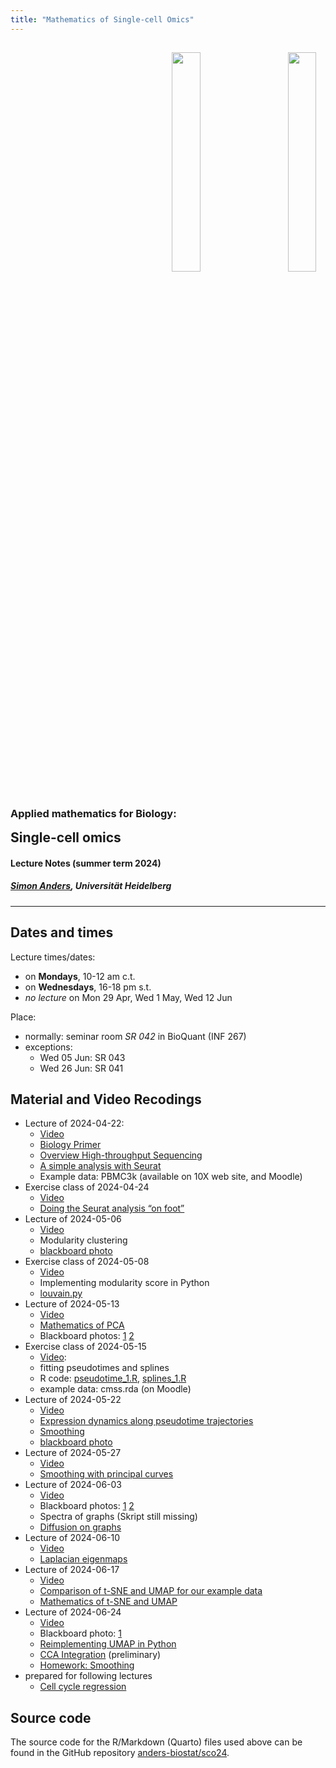 ```yaml
---
title: "Mathematics of Single-cell Omics"
---
```


<style>
.quarto-title > h1.title {
  display: none;
}
</style>

  <p style="text-align:right">
  	<a href="https://www.bioquant.uni-heidelberg.de">
  	  <img src="https://www.bioquant.uni-heidelberg.de/themes/custom/bootstrap_bq/logo.svg" style="width:30%;padding:3%"></a>
  	<a href="https://uni-heidelberg.de">
  	  <img src="https://www.bioquant.uni-heidelberg.de/themes/custom/bootstrap_bq/logo_hd.svg" style="width:30%;padding:3%"></a>
  </p>

<h3>Applied mathematics for Biology:</h3>
<h2 style="margin-top:0px">Single-cell omics</h2>

<h4>Lecture Notes (summer term 2024)</h4>
<h5><a href="mailto:simon.anders@bioquant.uni-heidelberg.de">Simon Anders</a>, Universität Heidelberg</h5>

-----

## Dates and times

Lecture times/dates:

- on **Mondays**, 10-12 am c.t.
- on **Wednesdays**, 16-18 pm s.t.
- *no lecture* on Mon 29 Apr, Wed 1 May, Wed 12 Jun

Place:

- normally: seminar room *SR 042* in BioQuant (INF 267)
- exceptions:
  - Wed 05 Jun: SR 043
  - Wed 26 Jun: SR 041



## Material and  Video Recodings
- Lecture of 2024-04-22:
  - [Video](https://youtu.be/Xr7AeQp-ceA)
  - [Biology Primer](biology_primer.html)
  - [Overview High-throughput Sequencing](overview_hts.html)
  - [A simple analysis with Seurat](seurat.html)
  - Example data: PBMC3k (available on 10X web site, and Moodle)
- Exercise class of 2024-04-24
  - [Video](https://youtu.be/MoqG0GlzExc)
  - [Doing the Seurat analysis "on foot"](pedestrian.html)
- Lecture of 2024-05-06
  - [Video](https://youtu.de/5EGlihUE8FE) 
  - Modularity clustering
  - [blackboard photo](https://raw.githubusercontent.com/anders-biostat/sco24/master/images/blackboard_modularity.jpeg)
- Exercise class of 2024-05-08
  - [Video](https://youtu.be/QQeXGoebWqs)  
  - Implementing modularity score in Python
  - [louvain.py](louvain.py)
- Lecture of 2024-05-13
  - [Video](https://youtu.be/55jgeLzbLgQ) 
  - [Mathematics of PCA](pca.html)
  - Blackboard photos: [1](images/pca_1.jpeg) [2](images/pca_2.jpeg)
- Exercise class of 2024-05-15
  - [Video](https://youtu.be/1uCcugEhJfM):
  - fitting pseudotimes and splines
  - R code: [pseudotime_1.R](pseudotime_1.R), [splines_1.R](splines_1.R)
  - example data: cmss.rda (on Moodle)
- Lecture of 2024-05-22
  - [Video](https://youtu.be/guufHqBEh7U)
  - [Expression dynamics along pseudotime trajectories](trajectory.html)
  - [Smoothing](smoothing.html)
  - [blackboard photo](images/blackboard_smooth.jpeg)
- Lecture of 2024-05-27
  - [Video](https://youtu.be/UQJhgegLuMU)
  - [Smoothing with principal curves](principal_curves.html)
- Lecture of 2024-06-03
  - [Video](https://youtu.be/AFocVSfeju0)
  - Blackboard photos: [1](images/blackboard_graph_spectra_1.jpeg) [2](images/blackboard_graph_spectra_2.jpeg)
  - Spectra of graphs (Skript still missing)
  - [Diffusion on graphs](graph_diffusion.html)
- Lecture of 2024-06-10
  - [Video](https://youtu.be/UuRyUlCO-4M)
  - [Laplacian eigenmaps](laplacian_eigenmap.html)
- Lecture of 2024-06-17
  - [Video](https://youtu.be/i8uBfNQaQGE)
  - [Comparison of t-SNE and UMAP for our example data](umap_vs_tsne.html)
  - [Mathematics of t-SNE and UMAP](tsne_umap_math.html)
- Lecture of 2024-06-24
  - [Video](https://youtu.be/mC14eUOdd54)
  - Blackboard photo: [1](images/blackboard_cca.jpeg)
  - [Reimplementing UMAP in Python](UMAP_pedestrian.html)
  - [CCA Integration](cca.html) (preliminary)
  - [Homework: Smoothing](homework_smoothing)
- prepared for following lectures 
  - [Cell cycle regression](cell_cycle.html)

## Source code

The source code for the R/Markdown (Quarto) files used above can be found 
in the GitHub repository [anders-biostat/sco24](https://github.com/anders-biostat/sco24).
